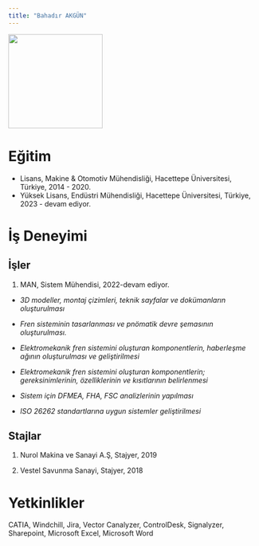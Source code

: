 ```yaml
---
title: "Bahadır AKGÜN"
---
```


![](/assets/images/bahadır-akgun-vesikalik.PNG){fig-align="center" width="189"}

# Eğitim

-   Lisans, Makine & Otomotiv Mühendisliği, Hacettepe Üniversitesi, Türkiye, 2014 - 2020.
-   Yüksek Lisans, Endüstri Mühendisliği, Hacettepe Üniversitesi, Türkiye, 2023 - devam ediyor.

# İş Deneyimi

## İşler

1.  MAN, Sistem Mühendisi, 2022-devam ediyor.

-   *3D modeller, montaj çizimleri, teknik sayfalar ve dokümanların oluşturulması*

-   *Fren sisteminin tasarlanması ve pnömatik devre şemasının oluşturulması.*

-   *Elektromekanik fren sistemini oluşturan komponentlerin, haberleşme ağının oluşturulması ve geliştirilmesi*

-   *Elektromekanik fren sistemini oluşturan komponentlerin; gereksinimlerinin, özelliklerinin ve kısıtlarının belirlenmesi*

-   *Sistem için DFMEA, FHA, FSC analizlerinin yapılması*

-   *ISO 26262 standartlarına uygun sistemler geliştirilmesi*

## Stajlar

1.  Nurol Makina ve Sanayi A.Ş, Stajyer, 2019

2.  Vestel Savunma Sanayi, Stajyer, 2018

# Yetkinlikler

CATIA, Windchill, Jira, Vector Canalyzer, ControlDesk, Signalyzer, Sharepoint, Microsoft Excel, Microsoft Word
